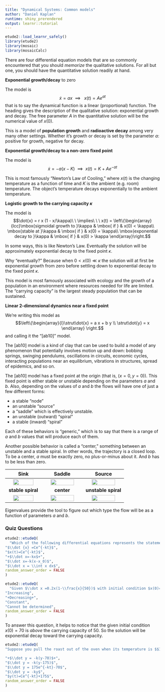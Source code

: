 ```yaml
---
title: "Dynamical Systems: Common models"
author: "Daniel Kaplan"
runtime: shiny_prerendered
output: learnr::tutorial
---
```


```r
etude2::load_learnr_safely()
library(etude2)
library(mosaic)
library(mosaicCalc)
```

There are four differential equation models that are so commonly encountered that you should *memorize* the qualitative solutions. For all but one, you should have the quantitative solution readily at hand.

**Exponential growth/decay** to zero

The model is $$\dot{x} = a x \ \ \implies\ \ \ x(t) = A e^{a t}$$ that is to say the dynamical function is a linear (proportional) function.  The heading gives the description of the qualitative solution: exponential growth and decay. The free parameter $A$ in the quantitative solution will be the numerical value of $x(0)$. 

This is a model of **population growth** and **radioactive decay** among very many other settings. Whether it's growth or decay is set by the parameter $a$: positive for growth, negative for decay.

**Exponential growth/decay to a non-zero fixed point**

The model is $$\dot{x} = -a (x - K) \ \ \implies\ \  x(t) = K + Ae^{-at}$$

This is most famously "Newton's Law of Cooling," where $x(t)$ is the changing temperature as a function of time and $K$ is the ambient (e.g. room) temperature. The object's temperature decays exponentially to the ambient temperature.

**Logistic growth to the carrying capacity $\kappa$**

The model is $$\dot{x} = r x (1 - x/\kappa)\ \ \implies\ \ \ x(t) = \left\{\begin{array}{lcc}\mbox{sigmoidal growth to }\kappa & \mbox{ if } & x(0) < \kappa\\
\mbox{stable at }\kappa & \mbox{ if } & x(0) = \kappa\\
\mbox{exponential decay to }\kappa & \mbox{ if } & x(0) > \kappa
\end{array}\right.$$

In some ways, this is like Newton's Law. Eventually the solution will be approximately exponential decay to the fixed point $\kappa$.

Why "eventually?" Because when $0 < x(0) \ll \kappa$ the solution will at first be exponential growth from zero before settling down to exponential decay to the fixed point $\kappa$.

This model is most famously associated with ecology and the growth of a population in an environment where resources needed for life are limited. The "carrying capacity" is the largest steady population that can be sustained.

**Linear 2-dimensional dynamics near a fixed point**

We're writing this model as 
$$\left\{\begin{array}{l}\strut\dot{x} = a x + b y \\ \strut\dot{y} = x \end{array} \right.$$
and calling it the "[ab10]" model.

The [ab10] model is a kind of clay that can be used to build a model of any phenomenon that potentially involves motion up and down: bobbing springs, swinging pendulums, oscillations in circuits, economic cycles, interacting populations near an equilibrium, vibrations in structures, spread of epidemics, and so on.

The [ab10] model has a fixed point at the origin (that is, $(x=0, y=0)$). This fixed point is either stable or unstable depending on the parameters $a$ and $b$. Also, depending on the values of $a$ and $b$ the flows will have one of just a few different forms:

- a stable "node"
- an unstable "source"
- a "saddle" which is effectively unstable.
- an unstable (outward) "spiral"
- a stable (inward) "spiral"

Each of these behaviors is "generic," which is to say that there is a range of $a$ and $b$ values that will produce each of them.

Another possible behavior is called a "center," something between an unstable and a stable spiral. In other words, the trajectory is a closed loop. To be a center, $a$ must be exactly zero, no plus-or-minus about it. And $b$ has to be less than zero.


Sink | Saddle | Source
:------:|:-------:|:-------:
<img src="www/sink.png" width="80%"> | <img src="www/saddle.png" width="80%"> | <img src="www/source.png" width="80%">
**stable spiral** | **center** | **unstable spiral**
<img src="www/spiral.png" width="80%"> | <img src="www/center.png" width="80%"> | <img src="www/unstable-spiral.png" width="80%">

Eigenvalues provide the tool to figure out which type the flow will be as a function of parameters $a$ and $b$.

### Quiz Questions

```r
etude2::etudeQ(
  "Which of the following differential equations represents the statement: *\"The rate at which the radioactive substance decays is directly proportional to the amount of substance remaining.\"*",
"$\\dot {x} =Ce^{-kt}$",
"$x(t)=Ce^{-kt}$",
"+$\\dot x=-kx$+",
"$\\dot x=-k(x-x_0)$",
"$\\dot x = \\int x dx$",
random_answer_order = FALSE
)
```

```r
etude2::etudeQ(
  "Given $\\dot x =0.2x(1-\\frac{x}{50})$ with initial condition $x(0)=70$, is $x(t)$ increasing, decreasing, constant, or cannot be determined?",
"Increasing",
"+Decreasing+",
"Constant",
"Cannot be determined",
random_answer_order = FALSE
)
```

To answer this question, it helps to notice that the given initial condition $x(0) = 70$ is *above* the carrying capacity of 50. So the solution will be exponential decay toward the carrying capacity.


```r
etude2::etudeQ(
"Suppose you pull the roast out of the oven when its temperature is $$175^{\\circ}$$F.  The room temperature is $$70^{\\circ}$$F and the roast cools in accordance with Newton’s Law of Cooling.  Let $y(t)$ be the temperature of the roast $t$ minutes after it is removed from the oven. Which of the following is the differential equation that models this situation?",

"+$\\dot y = -k(y-70)$+",
"$\\dot y = -k(y-175)$",
"$\\dot y = 175e^{-kt}-70$",
"$\\dot y = -ky$",
"$y(t)=Ce^{-kt}+175$",
random_answer_order = FALSE
)
```



